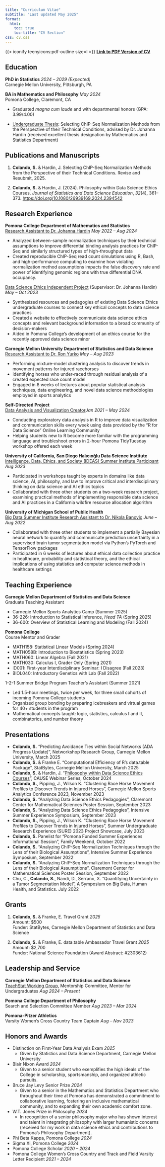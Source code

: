 ```yaml
---
title: "Curriculum Vitae"
subtitle: "Last updated May 2025"
format:
  html:
    toc: true
    toc-title: "CV Section"
css: cv.css
---
```


{{< iconify teenyicons:pdf-outline size=l >}} <a href="Current_CV_May2025.pdf" target = "_blank"> <strong>Link to PDF Version of CV</strong></a>

## Education

**PhD in Statistics** [*2024 -- 2029 (Expected)*]{.cvdate}<br>Carnegie Mellon University, Pittsburgh, PA

**BA in Mathematics and Philosophy** [*May 2024*]{.cvdate}<br>Pomona College, Claremont, CA

-   Graduated *magna cum laude* and with departmental honors (GPA: 3.99/4.00)

-   <a href="./research/chip-seq/Colando_MATH191_Thesis_Final_Draft.pdf" target = "_blank">Undergraduate Thesis</a>: Selecting ChIP-Seq Normalization Methods from the Perspective of their Technical Conditions, advised by Dr. Johanna Hardin (received excellent thesis designation by Mathematics and Statistics Department)

## Publications and Manuscripts

1.  **Colando, S.** & Hardin, J. Selecting ChIP-Seq Normalization Methods from the Perspective of their Technical Conditions. Revise and Resubmit, 2025.

2.  **Colando, S.** & Hardin, J. (2024). Philosophy within Data Science Ethics Courses. *Journal of Statistics and Data Science Education*, *32*(4), 361–373. <https://doi.org/10.1080/26939169.2024.2394542>

## Research Experience

**Pomona College Department of Mathematics and Statistics**<br>[Research Assistant to Dr. Johanna Hardin](https://scolando.github.io/research/chip-seq/chip-seq.html) [*May 2022 -- Aug 2024*]{.cvdate}

-   Analyzed between-sample normalization techniques by their technical assumptions to improve differential binding analysis practices for ChIP-Seq and similarly structured types of high-throughput data
-   Created reproducible ChIP-Seq read count simulations using R, Bash, and high-performance computing to examine how violating normalization method assumptions impacts the false discovery rate and power of identifying genomic regions with true differential DNA occupancy.

[Data Science Ethics Independent Project](https://scolando.github.io/research/data-ethics/data-ethics.html) (Supervisor: Dr. Johanna Hardin) [*May -- Oct 2023*]{.cvdate}

-   Synthesized resources and pedagogies of existing Data Science Ethics undergraduate courses to connect key ethical concepts to data science practices
-   Created a website to effectively communicate data science ethics concepts and relevant background information to a broad community of decision-makers
-   Aided in Pomona College's development of an ethics course for the recently approved data science minor

**Carnegie Mellon University Department of Statistics and Data Science**<br>[Research Assistant to Dr. Ron Yurko](https://scolando.github.io/research/horses/horses.html) [*May -- Aug 2023*]{.cvdate}

-   Performing mixture-model clustering analysis to discover trends in movement patterns for injured racehorses
-   Identifying horses who under-raced through residual analysis of a created expected race count model
-   Engaged in 8 weeks of lectures about popular statistical analysis techniques, data engineering, and novel data science methodologies employed in sports analytics

**Self-Directed Project**<br>[Data Analysis and Visualization Creator](https://scolando.github.io/projects.html)[*Jan 2021 -- May 2024*]{.cvdate}

-   Conducting exploratory data analysis in R to improve data visualization and communication skills every week using data provided by the "R for Data Science" Online Learning Community
-   Helping students new to R become more familiar with the programming language and troubleshoot errors in 2-hour Pomona TidyTuesday workshop offered each week

**University of California, San Diego Halıcıoğlu Data Science Institute**<br> [Intelligence, Data, Ethics, and Society (IDEAS) Summer Institute Participant](https://sites.google.com/view/ideas-summer-program/) [*Aug 2023*]{.cvdate}

-   Participated in workshops taught by experts in domains like data science, AI, philosophy, and law to improve critical and interdisciplinary thinking on data science and AI ethics topics
-   Collaborated with three other students on a two-week research project, examining practical methods of implementing responsible data science and AI practices in a California wildfire resource allocation algorithm

**University of Michigan School of Public Health**<br>[Big Data Summer Institute Research Assistant to Dr. Nikola Banovic](https://scolando.github.io/esearch/tumor-mri/tumor-mri.html) [*June -- Aug 2022*]{.cvdate}

-   Collaborated with three other students to implement a partially Bayesian neural network to quantify and communicate prediction uncertainty in a supervised brain tumor segmentation model via Python's PyTorch and TensorFlow packages
-   Participated in 6 weeks of lectures about ethical data collection practice in healthcare, probability and statistical theory, and the ethical implications of using statistics and computer science methods in healthcare settings

## Teaching Experience

**Carnegie Mellon Department of Statistics and Data Science**<br> Graduate Teaching Assistant

-   Carnegie Mellon Sports Analytics Camp (Summer 2025)
-   36-226: Introduction to Statistical Inference, *Head TA* (Spring 2025)
-   36-600: Overview of Statistical Learning and Modeling (Fall 2024)

**Pomona College**<br> Course Mentor and Grader 

-   MATH158: Statistical Linear Models (Spring 2024)
-   MATH058B: Introduction to Biostatistics (Spring 2023)
-   MATH060: Linear Algebra (Fall 2021)
-   MATH030: Calculus I, Grader Only (Spring 2021)
-   ID001: First-year Interdisciplinary Seminar: I Disagree (Fall 2023)
-   BIOL040: Introductory Genetics with Lab (Fall 2022)

1-2-1 Summer Bridge Program Teacher's Assistant (Summer 2021)

-   Led 1.5-hour meetings, twice per week, for three small cohorts of incoming Pomona College students
-   Organized group bonding by preparing icebreakers and virtual games for 40+ students in the program
-   Mathematical concepts taught: logic, statistics, calculus I and II, combinatorics, and number theory


## Presentations

- **Colando, S.** "Predicting Avoidance Ties within Social Networks (ADA Progress Update)", Networkshop Research Group, Carnegie Mellon University, March 2025
- **Colando, S.** & Franke E. "Computational Efficiency of R’s data.table Package", StatBytes, Carnegie Mellon University, March 2025
-   **Colando, S.** & Hardin, J. "[Philosophy within Data Science Ethics Courses](https://causeweb.org/cause/webinar/jsdse/2024-10)", CAUSE Webinar Series, October 2024
-   **Colando, S.**, Pipping, J., Wilson K. "Clustering Race Horse Movement Profiles to Discover Trends in Injured Horses", Carnegie Mellon Sports Analytics Conference 2023, November 2023
-   **Colando, S.** "Analyzing Data Science Ethics Pedagogies", Claremont Center for Mathematical Sciences Poster Session, September 2023
-   **Colando, S.** "Analyzing Data Science Ethics Pedagogies", Intensive Summer Experience Symposium, September 2023
-   **Colando, S.**, Pipping, J., Wilson K. "Clustering Race Horse Movement Profiles to Discover Trends in Injured Horses", Summer Undergraduate Research Experience (SURE) 2023 Project Showcase, July 2023
-   **Colando, S.** Panelist for "Pomona Funded Summer Experiences Informational Session", Family Weekend, October 2022
-   **Colando, S.** "Analyzing ChIP-Seq Normalization Techniques through the Lens of their Biological Assumptions", Intensive Summer Experience Symposium, September 2022
-   **Colando, S.** "Analyzing ChIP-Seq Normalization Techniques through the Lens of their Biological Assumptions", Claremont Center for Mathematical Sciences Poster Session, September 2022
-   Chu, C., **Colando, S.**, Nandi, D., Serrano, X. "Quantifying Uncertainty in a Tumor Segmentation Model", A Symposium on Big Data, Human Health, and Statistics. July 2022

## Grants

1. **Colando, S.** & Franke, E. Travel Grant  [*2025*]{.cvdate}\
  Amount: \$500 \
  Funder: StatBytes, Carnegie Mellon Department of Statistics and Data Science

2. **Colando, S.** & Franke, E. data.table Ambassador Travel Grant [*2025*]{.cvdate} \
  Amount: \$2,700 \
  Funder: National Science Foundation (Award Abstract: #2303612)

## Leadership and Service

**Carnegie Mellon Department of Statistics and Data Science**<br> <a href="https://www.stat.cmu.edu/teachstat/" target = "_blank">TeachStat Working Group</a>, Mentorship Committee, Mentor for Undergraduates [*Aug 2024 -- Present*]{.cvdate}

**Pomona College Department of Philosophy**<br> Search and Selection Committee Member [*Aug 2023 -- Mar 2024*]{.cvdate}

**Pomona-Pitzer Athletics**<br> Varsity Women's Cross Country Team Captain [*Aug -- Nov 2023*]{.cvdate}

## Honors and Awards

- Distinction on First-Year Data Analysis Exam [*2025*]{.cvdate}
    - Given by Statistics and Data Science Department, Carnegie Mellon University
-   Blair Nixon Award [*2024*]{.cvdate}
    -   Given to a senior student who exemplifies the high ideals of the College in scholarship, sportsmanship, and organized athletic pursuits.
-   Bruce Jay Levy Senior Prize [*2024*]{.cvdate}
    -   Given to a senior in the Mathematics and Statistics Department who throughout their time at Pomona has demonstrated a commitment to collaborative learning, fostering an inclusive mathematical community, and to expanding their own academic comfort zone.
-   W.T. Jones Prize in Philosophy [*2024*]{.cvdate}
    -   In recognition of a senior philosophy major who has shown interest and talent in integrating philosophy with larger humanistic concerns (received for my work in data science ethics and contributions to Pomona's Philosophy Department).
-   Phi Beta Kappa, Pomona College [*2024*]{.cvdate}
-   Sigma Xi, Pomona College [*2024*]{.cvdate}
-   Pomona College Scholar [*2020 -- 2024*]{.cvdate}
-   Pomona College Women's Cross Country and Track and Field Varsity Letter Recipient [*2021 -- 2024*]{.cvdate}
